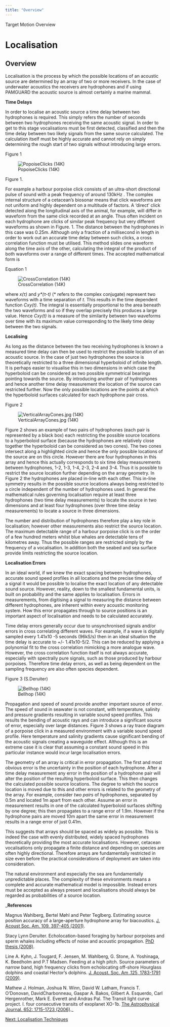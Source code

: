 ```yaml
---
title: "Overview"
---
```

 Target Motion Overview 

Localisation
============

Overview
--------

  

Localisation is the process by which the possible locations of an acoustic source are determined by an array of two or more receivers. In the case of underwater acoustics the receivers are hydrophones and if using PAMGUARD the acoustic source is almost certainly a marine mammal.

**Time Delays**  
  
In order to localise an acoustic source a time delay between two hydrophones is required. This simply refers the number of seconds between two hydrophones receiving the same acoustic signal. In order to get to this stage vocalisations must be first detected, classified and then the time delay between two likely signals from the same source calculated. The calculation itself must be highly accurate and cannot rely on simply determining the rough start of two signals without introducing large errors.  

Figure 1

![PopoiseClicks (14K)](images/PopoiseClicks.png)

Figure 1.  

For example a harbour porpoise click consists of an ultra-short directional pulse of sound with a peak frequency of around 130kHz . The complex internal structure of a cetacean's biosonar means that click waveforms are not uniform and highly dependent on a multitude of factors. A 'direct' click detected along the longitudinal axis of the animal, for example, will differ in waveform from the same click recorded at an angle. Thus often incident on each hydrophone are clicks of similar peak frequency but very different waveforms as shown in Figure. 1. The distance between the hydrophones in this case was 0.25m. Although only a fraction of a millisecond in length in order to work out an accurate time delay between such clicks, a cross correlation function must be utilised. This method slides one waveform along the time axis of the other, calculating the integral of the product of both waveforms over a range of different times. The accepted mathematical form is  

Equation 1

![CrossCorrelation (14K)](images/CrossCorrelation.png)

  

where _x(τ)_ and _y\*(τ-t)_ (\* refers to the complex conjugate) represent two waveforms with a time separation of _t_. This results in the time dependent function _Cxy(t)_. The integral is essentially proportional to the area beneath the two waveforms and so if they overlap precisely this produces a large value. Hence _Cxy(t)_ is a measure of the similarity between two waveforms over time with its maximum value corresponding to the likely time delay between the two signals.

**Localising**

As long as the distance between the two receiving hydrophones is known a measured time delay can then be used to restrict the possible location of an acoustic source. In the case of just two hydrophones the source is theoretically restricted to a three dimensional hyperboloid of infinite length. It is perhaps easier to visualise this in two dimensions in which case the hyperboloid can be considered as two possible symmetrical bearings pointing towards the source. By introducing another pair of hydrophones and hence another time delay measurement the location of the source can restricted further. Now the only possible locations are the points at which the hyperboloid surfaces calculated for each hydrophone pair cross.  

Figure 2

![VerticalArrayCones.jpg (14K)](images/VerticalArrayCones.png)

  

Figure 2 shows an example of two pairs of hydrophones (each pair is represented by a black box) each restricting the possible source locations to a hyperboloid surface (because the hydrophones are relatively close together the hyperboloid can be considered as two cones). The two cones intersect along a highlighted circle and hence the only possible locations of the source are on this circle. However there are four hydrophones in this array and hence this actually corresponds to six time delay measurements between hydrophones, 1-2, 1-3, 1-4, 2-3, 2-4 and 3-4. Thus it is possible to restrict the source location further depending on the array geometry. In Figure 2 the hydrophones are placed in-line with each other. This in-line symmetry results in the possible source locations always being restricted to a circle independent of the number of hydrophones used. In general the mathematical rules governing localisation require at least three hydrophones (two time delay measurements) to locate the source in two dimensions and at least four hydrophones (over three time delay measurements) to locate a source in three dimensions.

The number and distribution of hydrophones therefore play a key role in localisation; however other measurements also restrict the source location. The maximum detectable range of a harbour porpoise click is on the order of a few hundred meters whilst blue whales are detectable tens of kilometres away. Thus the possible ranges are restricted simply by the frequency of a vocalisation. In addition both the seabed and sea surface provide limits restricting the source location.

**Localisation Errors**

In an ideal world, if we knew the exact spacing between hydrophones, accurate sound speed profiles in all locations and the precise time delay of a signal it would be possible to localise the exact location of any detectable sound source. However, reality, down to the smallest fundamental units, is built on probability and the same applies to localisation. Errors in measurements, from digitising a signal to measuring the distance between different hydrophones, are inherent within every acoustic monitoring system. How this error propagates through to source positions is an important aspect of localisation and needs to be calculated accurately.

Time delay errors generally occur due to unsynchronised signals and/or errors in cross correlating different waves. For example, if a wave is digitally sampled every 1.41x10 \-5 seconds (96kS/s) then in an ideal situation the time delay is accurate to +/- 1.41x10\-5/2. This can be reduced by applying a polynomial fit to the cross correlation mimicking a more analogue wave. However, the cross correlation function itself is not always accurate, especially with spectrally pure signals, such as those produced by harbour porpoises. Therefore time delay errors, as well as being dependent on the sampling frequency are also often species dependent.  
  

Figure 3 (S.Deruiter)

![Bellhop (14K)](images/Belhop.png)

  

Propagation and speed of sound provide another important source of error. The speed of sound in seawater is not constant, with temperature, salinity and pressure gradients resulting in variable sound speed profiles. This results the bending of acoustic rays and can introduce a significant source of error, especially over large distances. Figure 3 shows a ray trace diagram of a porpoise click in a measured environment with a variable sound speed profile. Here temperature and salinity gradients cause significant bending of the acoustic signals creating a waveguide effect. Although this is an extreme case it is clear that assuming a constant sound speed in this particular instance would incur large localisation errors.

The geometry of an array is critical in error propagation. The first and most obvious error is the uncertainty in the position of each hydrophone. After a time delay measurement any error in the position of a hydrophone pair will alter the position of the resulting hyperboloid surface. This then changes the calculated possible source locations. The degree to which the source location is moved due to this and other errors is related to the geometry of the array. For example, consider _two pairs_ of hydrophones, separated by 0.5m and located 1m apart from each other. Assume an error in measurement results in one of the calculated hyperboloid surfaces shifting by one degree; this then propagates to a range error of 1.9m. However if the hydrophone pairs are moved 10m apart the same error in measurement results in a range error of just 0.41m.

This suggests that arrays should be spaced as widely as possible. This is indeed the case with evenly distributed, widely spaced hydrophones theoretically providing the most accurate localisations. However, cetacean vocalisations only propagate a finite distance and depending on species are often highly directional. Therefore arrays are fundamentally restricted in size even before the practical considerations of deployment are taken into consideration.

The natural environment and especially the sea are fundamentally unpredictable places. The complexity of these environments means a complete and accurate mathematical model is impossible. Instead errors must be accepted as always present and localisations should always be regarded as probabilities of a source location.

  
  
_**References**  
  
Magnus Wahlberg, Bertel Møhl and Peter Teglberg. Estimating source position accuracy of a large-aperture hydrophone array for biacoustics. [J. Acoust Soc. Am. 109. 397-405 (2001)](https://asa.scitation.org/doi/10.1121/1.1329619).  
  
Stacy Lynn Deruiter. Echolocation-based foraging by harbour porpoises and sperm whales including effects of noise and acoustic propagation. [PhD thesis (2008)](https://dspace.mit.edu/handle/1721.1/45314).  
  
Line A. Kyhn, J. Tougard, F. Jensen, M. Wahlberg, G. Stone, A. Yoshinaga, K. Beedholm and P.T Madsen. Feeding at a high pitch. Source parameters of narrow band, high frequency clicks from echolocating off-shore Hourglass dolphins and coastal Hector's dolphins. [J. Acoust. Soc. Am .125, 1783-1791 (2009)](https://asa.scitation.org/doi/10.1121/1.3075600).  
  
Mathew J. Holman, Joshua N. Winn, David W. Latham, Francis T. O'Donovan, DavidCharbonneau, Gaspar A. Bakos, Gilbert A. Esquerdo, Carl Hergenrother, Mark E. Everett and Andras Pal. The Transit light curve project. I. four consecutive transits of exoplanet XO-1b. [The Astrophysical Journal. 652: 1715-1723 (2006)](https://iopscience.iop.org/article/10.1086/508155)._

[Next: Localisation Techniques](localisation_algorithms.html)